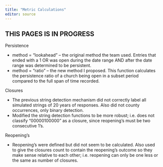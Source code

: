 ```yaml
---
title: "Metric Calculations"
editor: source
---
```


::: {.callout-important}
# THIS PAGES IS IN PROGRESS
:::

Persistence

- method = “lookahead” – the original method the team used. Entries that ended with a 1 OR was open during the date range AND after the date range was determined to be persistent.
- method = “ratio” – the new method I proposed. This function calculates the persistence ratio of a church being open in a subset period compared to the full span of time recorded.

Closures

- The previous string detection mechanism did not correctly label all simulated strings of 20 years of responses. Also did not county occurrences, only binary detection.
- Modified the string detection functions to be more robust; i.e. does not classify “00000100000” as a closure, since reopening’s must be two consecutive 1’s.

Reopening’s

- Reopening’s were defined but did not seem to be calculated. Also used to give the closures count to contain the reopening’s outcome so they make sense relative to each other; i.e. reopening can only be one less or the same as number of closures.


